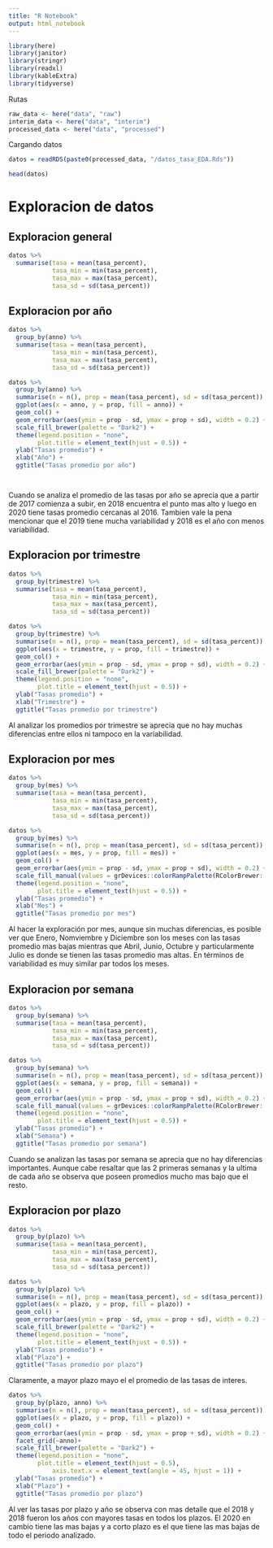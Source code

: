 ```yaml
---
title: "R Notebook"
output: html_notebook
---
```


```r
library(here)
library(janitor)
library(stringr)
library(readxl)
library(kableExtra)
library(tidyverse)
```

Rutas
```r

raw_data <- here("data", "raw")
interim_data <- here("data", "interim")
processed_data <- here("data", "processed")

```

Cargando datos

```r

datos = readRDS(paste0(processed_data, "/datos_tasa_EDA.Rds"))

head(datos)
```
# Exploracion de datos

## Exploracion general

```r

datos %>% 
  summarise(tasa = mean(tasa_percent),
            tasa_min = min(tasa_percent),
            tasa_max = max(tasa_percent),
            tasa_sd = sd(tasa_percent))

```


## Exploracion por año

```r

datos %>% 
  group_by(anno) %>% 
  summarise(tasa = mean(tasa_percent),
            tasa_min = min(tasa_percent),
            tasa_max = max(tasa_percent),
            tasa_sd = sd(tasa_percent))

datos %>%
  group_by(anno) %>%
  summarise(n = n(), prop = mean(tasa_percent), sd = sd(tasa_percent)) %>%
  ggplot(aes(x = anno, y = prop, fill = anno)) +
  geom_col() +
  geom_errorbar(aes(ymin = prop - sd, ymax = prop + sd), width = 0.2) +
  scale_fill_brewer(palette = "Dark2") +
  theme(legend.position = "none",
        plot.title = element_text(hjust = 0.5)) +
  ylab("Tasas promedio") +
  xlab("Año") +
  ggtitle("Tasas promedio por año")




```
Cuando se analiza el promedio de las tasas por año se aprecia que a partir de 2017 comienza 
a subir, en 2018 encuentra el punto mas alto y luego en 2020 tiene tasas promedio cercanas al 2016. 
Tambien vale la pena mencionar que el 2019 tiene mucha variabilidad y 2018 es el año con menos variabilidad. 




## Exploracion por trimestre

```r

datos %>% 
  group_by(trimestre) %>% 
  summarise(tasa = mean(tasa_percent),
            tasa_min = min(tasa_percent),
            tasa_max = max(tasa_percent),
            tasa_sd = sd(tasa_percent))

datos %>%
  group_by(trimestre) %>%
  summarise(n = n(), prop = mean(tasa_percent), sd = sd(tasa_percent)) %>%
  ggplot(aes(x = trimestre, y = prop, fill = trimestre)) +
  geom_col() +
  geom_errorbar(aes(ymin = prop - sd, ymax = prop + sd), width = 0.2) +
  scale_fill_brewer(palette = "Dark2") +
  theme(legend.position = "none",
        plot.title = element_text(hjust = 0.5)) +
  ylab("Tasas promedio") +
  xlab("Trimestre") +
  ggtitle("Tasas promedio por trimestre")
```
Al analizar los promedios por trimestre se aprecia que no hay muchas diferencias entre ellos ni tampoco en 
la variabilidad.

## Exploracion por mes

```r

datos %>% 
  group_by(mes) %>% 
  summarise(tasa = mean(tasa_percent),
            tasa_min = min(tasa_percent),
            tasa_max = max(tasa_percent),
            tasa_sd = sd(tasa_percent))

datos %>%
  group_by(mes) %>%
  summarise(n = n(), prop = mean(tasa_percent), sd = sd(tasa_percent)) %>%
  ggplot(aes(x = mes, y = prop, fill = mes)) +
  geom_col() +
  geom_errorbar(aes(ymin = prop - sd, ymax = prop + sd), width = 0.2) +
  scale_fill_manual(values = grDevices::colorRampPalette(RColorBrewer::brewer.pal(8, "Dark2"))(12)) +
  theme(legend.position = "none",
        plot.title = element_text(hjust = 0.5)) +
  ylab("Tasas promedio") +
  xlab("Mes") +
  ggtitle("Tasas promedio por mes")
```
Al hacer la exploración por mes, aunque sin muchas diferencias, es posible ver que Enero, Nomviembre 
y Diciembre son los meses con las tasas promedio mas bajas mientras que Abril, Junio, Octubre y particularmente Julio
es donde se tienen las tasas promedio mas altas. En términos de variabilidad es muy similar par todos los meses. 


## Exploracion por semana

```r

datos %>% 
  group_by(semana) %>% 
  summarise(tasa = mean(tasa_percent),
            tasa_min = min(tasa_percent),
            tasa_max = max(tasa_percent),
            tasa_sd = sd(tasa_percent))

datos %>%
  group_by(semana) %>%
  summarise(n = n(), prop = mean(tasa_percent), sd = sd(tasa_percent)) %>%
  ggplot(aes(x = semana, y = prop, fill = semana)) +
  geom_col() +
  geom_errorbar(aes(ymin = prop - sd, ymax = prop + sd), width = 0.2) +
  scale_fill_manual(values = grDevices::colorRampPalette(RColorBrewer::brewer.pal(8, "Dark2"))(53)) +
  theme(legend.position = "none",
        plot.title = element_text(hjust = 0.5)) +
  ylab("Tasas promedio") +
  xlab("Semana") +
  ggtitle("Tasas promedio por semana")

```

Cuando se analizan las tasas por semana se aprecia que no hay diferencias importantes. Aunque cabe resaltar
que las 2 primeras semanas y la ultima de cada año se observa que poseen promedios mucho mas bajo que el resto. 



## Exploracion por plazo

```r

datos %>% 
  group_by(plazo) %>% 
  summarise(tasa = mean(tasa_percent),
            tasa_min = min(tasa_percent),
            tasa_max = max(tasa_percent),
            tasa_sd = sd(tasa_percent))

datos %>%
  group_by(plazo) %>%
  summarise(n = n(), prop = mean(tasa_percent), sd = sd(tasa_percent)) %>%
  ggplot(aes(x = plazo, y = prop, fill = plazo)) +
  geom_col() +
  geom_errorbar(aes(ymin = prop - sd, ymax = prop + sd), width = 0.2) +
  scale_fill_brewer(palette = "Dark2") +
  theme(legend.position = "none",
        plot.title = element_text(hjust = 0.5)) +
  ylab("Tasas promedio") +
  xlab("Plazo") +
  ggtitle("Tasas promedio por plazo")

```
Claramente, a mayor plazo mayo el el promedio de las tasas de interes.

```r

datos %>%
  group_by(plazo, anno) %>%
  summarise(n = n(), prop = mean(tasa_percent), sd = sd(tasa_percent)) %>%
  ggplot(aes(x = plazo, y = prop, fill = plazo)) +
  geom_col() +
  geom_errorbar(aes(ymin = prop - sd, ymax = prop + sd), width = 0.2) +
  facet_grid(~anno)+
  scale_fill_brewer(palette = "Dark2") +
  theme(legend.position = "none",
        plot.title = element_text(hjust = 0.5),
            axis.text.x = element_text(angle = 45, hjust = 1)) +
  ylab("Tasas promedio") +
  xlab("Plazo") +
  ggtitle("Tasas promedio por plazo")


```

Al ver las tasas por plazo y año se observa con mas detalle que el 2018 y 2018 fueron los años 
con mayores tasas en todos los plazos. El 2020 en cambio tiene las mas bajas y a corto plazo es el que tiene 
las mas bajas de todo el periodo analizado. 





